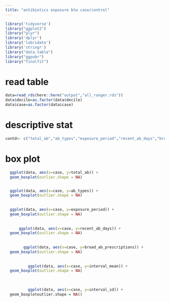 ```yaml
---
title: "antibiotics exposure btw case/control"
---
```


```r
library('tidyverse')
library("ggplot2")
library("plyr")
library('dplyr')
library('lubridate')
library('stringr')
library("data.table")
library("ggpubr")
library("finalfit")
```


# read table
```r
data=read_rds(here::here("output","all_ranger.rds"))
data$decile=as.factor(data$decile)
data$case=as.factor(data$case)
```


# descriptive stat
```r
contd<- c("total_ab","ab_types","exposure_period","recent_ab_days","broad_ab_prescriptions","interval_mean","interval_sd")
```

# box plot
```r
  ggplot(data, aes(x=case, y=total_ab)) + 
  geom_boxplot(outlier.shape = NA)


  ggplot(data, aes(x=case, y=ab_types)) + 
  geom_boxplot(outlier.shape = NA)
  
  
  ggplot(data, aes(x=case, y=exposure_period)) + 
  geom_boxplot(outlier.shape = NA)
    
    
      ggplot(data, aes(x=case, y=recent_ab_days)) + 
  geom_boxplot(outlier.shape = NA)
      
      
        ggplot(data, aes(x=case, y=broad_ab_prescriptions)) + 
  geom_boxplot(outlier.shape = NA)
        
        
          ggplot(data, aes(x=case, y=interval_mean)) + 
  geom_boxplot(outlier.shape = NA)
          
          
                  
          ggplot(data, aes(x=case, y=interval_sd)) + 
  geom_boxplotoutlier.shape = NA()
```


